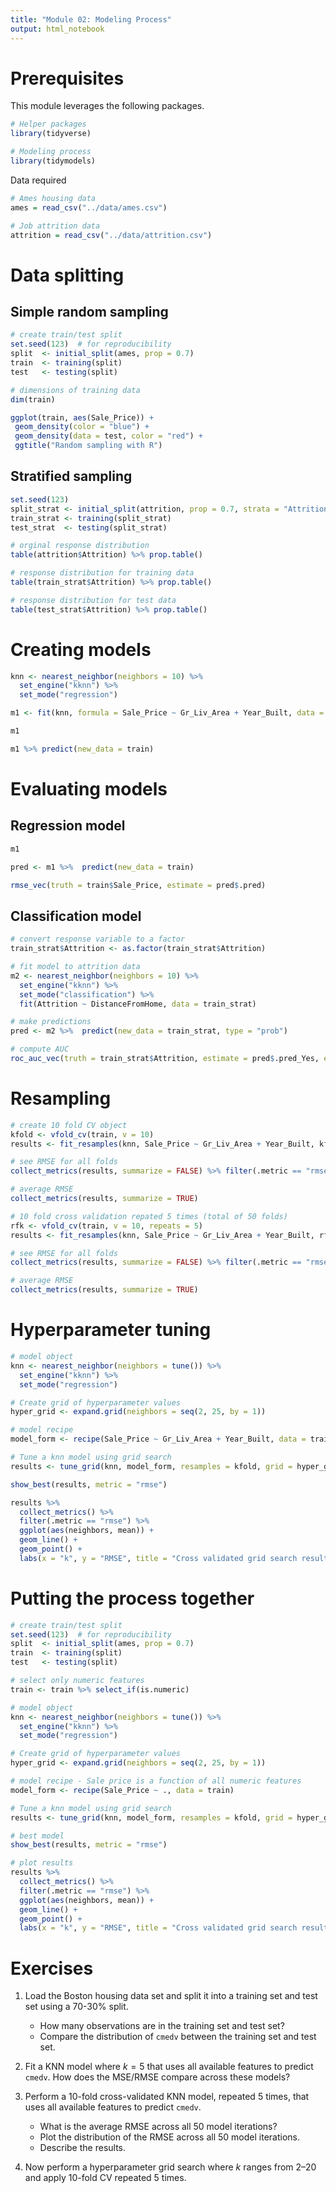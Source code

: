 ```yaml
---
title: "Module 02: Modeling Process"
output: html_notebook
---
```


# Prerequisites

This module leverages the following packages.

```r
# Helper packages
library(tidyverse)

# Modeling process
library(tidymodels)
```


Data required
```r
# Ames housing data
ames = read_csv("../data/ames.csv")

# Job attrition data
attrition = read_csv("../data/attrition.csv")
```


# Data splitting

## Simple random sampling

```r
# create train/test split
set.seed(123)  # for reproducibility
split  <- initial_split(ames, prop = 0.7)
train  <- training(split)
test   <- testing(split)

# dimensions of training data
dim(train)
```

```r
ggplot(train, aes(Sale_Price)) +
 geom_density(color = "blue") +
 geom_density(data = test, color = "red") +
 ggtitle("Random sampling with R")
```


## Stratified sampling

```r
set.seed(123)
split_strat <- initial_split(attrition, prop = 0.7, strata = "Attrition")
train_strat <- training(split_strat)
test_strat  <- testing(split_strat)
```

```r
# orginal response distribution
table(attrition$Attrition) %>% prop.table()

# response distribution for training data
table(train_strat$Attrition) %>% prop.table()

# response distribution for test data
table(test_strat$Attrition) %>% prop.table()
```


# Creating models

```r
knn <- nearest_neighbor(neighbors = 10) %>%
  set_engine("kknn") %>%
  set_mode("regression")

m1 <- fit(knn, formula = Sale_Price ~ Gr_Liv_Area + Year_Built, data = train)

m1
```

```r
m1 %>% predict(new_data = train)
```


# Evaluating models

## Regression model

```r
m1
```

```r
pred <- m1 %>%  predict(new_data = train)

rmse_vec(truth = train$Sale_Price, estimate = pred$.pred)
```

## Classification model

```r
# convert response variable to a factor
train_strat$Attrition <- as.factor(train_strat$Attrition)

# fit model to attrition data
m2 <- nearest_neighbor(neighbors = 10) %>%
  set_engine("kknn") %>%
  set_mode("classification") %>%
  fit(Attrition ~ DistanceFromHome, data = train_strat)

# make predictions
pred <- m2 %>%  predict(new_data = train_strat, type = "prob")

# compute AUC
roc_auc_vec(truth = train_strat$Attrition, estimate = pred$.pred_Yes, event_level = "second")
```


# Resampling

```r
# create 10 fold CV object
kfold <- vfold_cv(train, v = 10)
results <- fit_resamples(knn, Sale_Price ~ Gr_Liv_Area + Year_Built, kfold)

# see RMSE for all folds
collect_metrics(results, summarize = FALSE) %>% filter(.metric == "rmse")

# average RMSE
collect_metrics(results, summarize = TRUE)
```

```r
# 10 fold cross validation repated 5 times (total of 50 folds)
rfk <- vfold_cv(train, v = 10, repeats = 5)
results <- fit_resamples(knn, Sale_Price ~ Gr_Liv_Area + Year_Built, rfk)

# see RMSE for all folds
collect_metrics(results, summarize = FALSE) %>% filter(.metric == "rmse")

# average RMSE
collect_metrics(results, summarize = TRUE)
```


# Hyperparameter tuning

```r
# model object
knn <- nearest_neighbor(neighbors = tune()) %>%
  set_engine("kknn") %>%
  set_mode("regression")

# Create grid of hyperparameter values
hyper_grid <- expand.grid(neighbors = seq(2, 25, by = 1))

# model recipe
model_form <- recipe(Sale_Price ~ Gr_Liv_Area + Year_Built, data = train)

# Tune a knn model using grid search
results <- tune_grid(knn, model_form, resamples = kfold, grid = hyper_grid)

show_best(results, metric = "rmse")
```

```r
results %>%
  collect_metrics() %>%
  filter(.metric == "rmse") %>%
  ggplot(aes(neighbors, mean)) +
  geom_line() +
  geom_point() +
  labs(x = "k", y = "RMSE", title = "Cross validated grid search results")
```

# Putting the process together

```r
# create train/test split
set.seed(123)  # for reproducibility
split  <- initial_split(ames, prop = 0.7)
train  <- training(split)
test   <- testing(split)

# select only numeric features
train <- train %>% select_if(is.numeric)

# model object
knn <- nearest_neighbor(neighbors = tune()) %>%
  set_engine("kknn") %>%
  set_mode("regression")

# Create grid of hyperparameter values
hyper_grid <- expand.grid(neighbors = seq(2, 25, by = 1))

# model recipe - Sale price is a function of all numeric features
model_form <- recipe(Sale_Price ~ ., data = train)

# Tune a knn model using grid search
results <- tune_grid(knn, model_form, resamples = kfold, grid = hyper_grid)

# best model
show_best(results, metric = "rmse")

# plot results
results %>%
  collect_metrics() %>%
  filter(.metric == "rmse") %>%
  ggplot(aes(neighbors, mean)) +
  geom_line() +
  geom_point() +
  labs(x = "k", y = "RMSE", title = "Cross validated grid search results")
```

# Exercises

1. Load the Boston housing data set and split it into a training set and test set using a 70-30% split.

   - How many observations are in the training set and test set?
   - Compare the distribution of `cmedv` between the training set and test set.

2. Fit a KNN model where $k=5$ that uses all available features to predict `cmedv`. How does the MSE/RMSE compare across these models?

3. Perform a 10-fold cross-validated KNN model, repeated 5 times, that uses all available features to predict `cmedv`. 

   - What is the average RMSE across all 50 model iterations?
   - Plot the distribution of the RMSE across all 50 model iterations.
   - Describe the results.

4. Now perform a hyperparameter grid search where _k_ ranges from 2--20 and apply 10-fold CV repeated 5 times.
